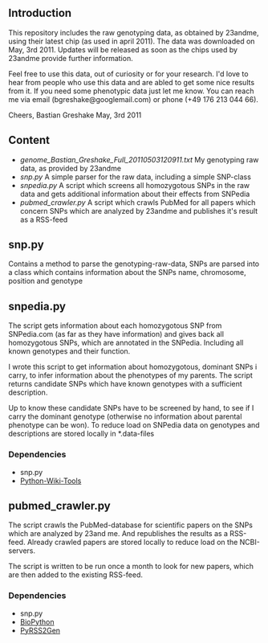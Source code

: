 == Introduction ==

This repository includes the raw genotyping data, as obtained by 23andme, using their latest chip (as used in april 2011). The data was downloaded on May, 3rd 2011. Updates will be released as soon as the chips used by 23andme provide further information. 

Feel free to use this data, out of curiosity or for your research. I'd love to hear from people who use this data and are abled to get some nice results from it.
If you need some phenotypic data just let me know. You can reach me via email (bgreshake@googlemail.com) or phone (+49 176 213 044 66). 

Cheers,
Bastian Greshake
May, 3rd 2011

== Content == 
* ''genome_Bastian_Greshake_Full_20110503120911.txt'' My genotyping raw data, as provided by 23andme
* ''snp.py'' A simple parser for the raw data, including a simple SNP-class
* ''snpedia.py'' A script which screens all homozygotous SNPs in the raw data and gets additional information about their effects from SNPedia 
* ''pubmed_crawler.py'' A script which crawls PubMed for all papers which concern SNPs which are analyzed by 23andme and publishes it's result as a RSS-feed

== snp.py ==
Contains a method to parse the genotyping-raw-data, SNPs are parsed into a class which contains information about the SNPs name, chromosome, position and genotype

== snpedia.py ==
The script gets information about each homozygotous SNP from SNPedia.com (as far as they have information) and gives back all homozygotous SNPs, which are annotated in the SNPedia. Including all known genotypes and their function. 

I wrote this script to get information about homozygotous, dominant SNPs i carry, to infer information about the phenotypes of my parents. The script returns candidate SNPs which have known genotypes with a sufficient description. 

Up to know these candidate SNPs have to be screened by hand, to see if I carry the dominant genotype (otherwise no information about parental phenotype can be won). To reduce load on SNPedia data on genotypes and descriptions are stored locally in *.data-files

=== Dependencies ===

* snp.py
* [http://code.google.com/p/python-wikitools/ Python-Wiki-Tools]

== pubmed_crawler.py ==
The script crawls the PubMed-database for scientific papers on the SNPs which are analyzed by 23and me. And republishes the results as a RSS-feed. Already crawled papers are stored locally to reduce load on the NCBI-servers. 

The script is written to be run once a month to look for new papers, which are then added to the existing RSS-feed.      

=== Dependencies ===

* snp.py
* [http://biopython.org/wiki/Main_Page BioPython]
* [http://www.dalkescientific.com/Python/PyRSS2Gen.html PyRSS2Gen] 